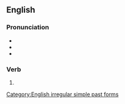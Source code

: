 ==English==

===Pronunciation===
* {{IPA|en|/mɪsˈtʊk/}}
* {{audio|en|en-us-mistook.ogg|Audio (US)}}
* {{rhymes|en|ʊk|s=2}}

===Verb===
{{head|en|verb form}}

# {{en-simple past of|mistake}}

[[Category:English irregular simple past forms]]